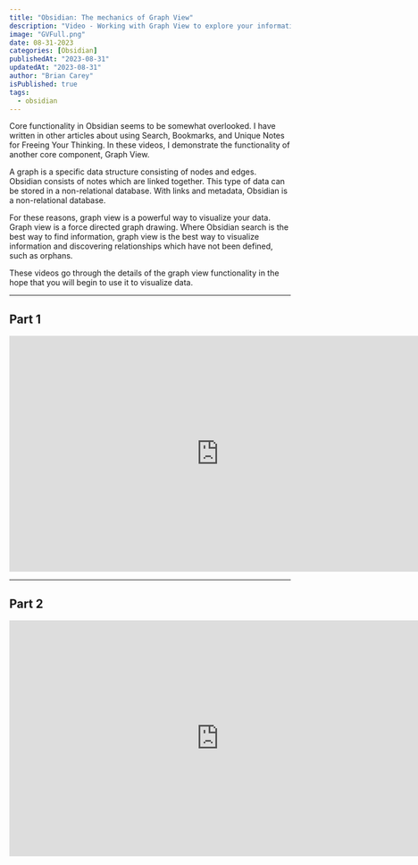 ```yaml
---
title: "Obsidian: The mechanics of Graph View"
description: "Video - Working with Graph View to explore your information network."
image: "GVFull.png"
date: 08-31-2023
categories: [Obsidian]
publishedAt: "2023-08-31"
updatedAt: "2023-08-31"
author: "Brian Carey"
isPublished: true
tags:
  - obsidian
---
```


Core functionality in Obsidian seems to be somewhat overlooked. I have written in other articles about using Search, Bookmarks, and Unique Notes for Freeing Your Thinking. In these videos, I demonstrate the functionality of another core component, Graph View.

A graph is a specific data structure consisting of nodes and edges. Obsidian
consists of notes which are linked together. This type of data can be stored
in a non-relational database. With links and metadata, Obsidian is a
non-relational database.

For these reasons, graph view is a powerful way to visualize your data. Graph view is a force directed graph drawing. Where Obsidian search is the best way to find information, graph view is the best way to visualize information and discovering relationships which have not been defined, such as orphans.

These videos go through the details of the graph view functionality in the hope that you will begin to use it to visualize data.

---

## Part 1

<iframe src="https://fast.wistia.net/embed/iframe/fy4yt8o2q3?seo=false&videoFoam=false" title="GV-Deets-Pt1 Video" allow="autoplay; fullscreen" allowtransparency="true" frameBorder="0" scrolling="no" class="wistia_embed" name="wistia_embed" msallowfullscreen width="750" height="422"></iframe>
<script src="https://fast.wistia.net/assets/external/E-v1.js" async></script>

---

## Part 2

<iframe src="https://fast.wistia.net/embed/iframe/m04ic0bdnu?seo=false&videoFoam=false" title="GV-Deets-Pt2 Video" allow="autoplay; fullscreen" allowtransparency="true" frameBorder="0" scrolling="no" class="wistia_embed" name="wistia_embed" msallowfullscreen width="750" height="422"></iframe>
<script src="https://fast.wistia.net/assets/external/E-v1.js" async></script>

